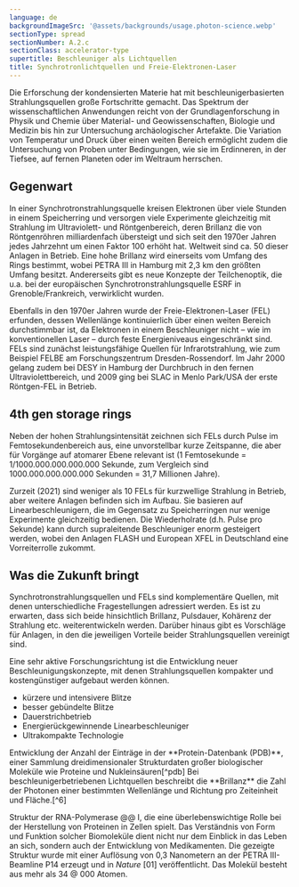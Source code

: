 ```yaml
---
language: de
backgroundImageSrc: '@assets/backgrounds/usage.photon-science.webp'
sectionType: spread
sectionNumber: A.2.c
sectionClass: accelerator-type
supertitle: Beschleuniger als Lichtquellen
title: Synchrotronlichtquellen und Freie-Elektronen-Laser
---
```


<div class="spread--left spread-area--intro">

Die Erforschung der kondensierten Materie hat mit beschleunigerbasierten Strahlungsquellen große Fortschritte gemacht. Das Spektrum der wissenschaftlichen Anwendungen reicht von der Grundlagenforschung in Physik und Chemie über Material- und Geowissenschaften, Biologie und Medizin bis hin zur Untersuchung archäologischer Artefakte. Die Variation von Temperatur und Druck über einen weiten Bereich ermöglicht zudem die Untersuchung von Proben unter Bedingungen, wie sie im Erdinneren, in der Tiefsee, auf fernen Planeten oder im Weltraum herrschen.

</div>

<div class="spread--left spread-area--c-3_3">

## Gegenwart

In einer Synchrotronstrahlungsquelle kreisen Elektronen über viele Stunden in einem Speicherring und versorgen viele Experimente gleichzeitig mit Strahlung im Ultraviolett- und Röntgenbereich, deren Brillanz die von Röntgenröhren milliardenfach übersteigt und sich seit den 1970er Jahren jedes Jahrzehnt um einen Faktor 100 erhöht hat. Weltweit sind ca. 50 dieser Anlagen in Betrieb. Eine hohe Brillanz wird einerseits vom Umfang des Rings bestimmt, wobei PETRA III in Hamburg mit 2,3 km den größten Umfang besitzt. Andererseits gibt es neue Konzepte der Teilchenoptik, die u.a. bei der europäischen Synchrotronstrahlungsquelle ESRF in Grenoble/Frankreich, verwirklicht wurden.

Ebenfalls in den 1970er Jahren wurde der Freie-Elektronen-Laser (FEL) erfunden, dessen Wellenlänge kontinuierlich über einen weiten Bereich durchstimmbar ist, da Elektronen in einem Beschleuniger nicht – wie im konventionellen Laser – durch feste Energieniveaus eingeschränkt sind. FELs sind zunächst leistungsfähige Quellen für Infrarotstrahlung, wie zum Beispiel FELBE am Forschungszentrum Dresden-Rossendorf. Im Jahr 2000 gelang zudem bei DESY in Hamburg der Durchbruch in den fernen Ultraviolettbereich, und 2009 ging bei SLAC in Menlo Park/USA der erste Röntgen-FEL in Betrieb.

## 4th gen storage rings

</div>

<div class="spread--right spread-area--c-1_3">

Neben der hohen Strahlungsintensität zeichnen sich FELs durch Pulse im Femtosekundenbereich aus, eine unvorstellbar kurze Zeitspanne, die aber für Vorgänge auf atomarer Ebene relevant ist (1 Femtosekunde = 1/1000.000.000.000.000 Sekunde, zum Vergleich sind 1000.000.000.000.000 Sekunden = 31,7 Millionen Jahre).

Zurzeit (2021) sind weniger als 10 FELs für kurzwellige Strahlung in Betrieb, aber weitere Anlagen befinden sich im Aufbau. Sie basieren auf Linearbeschleunigern, die im Gegensatz zu Speicherringen nur wenige Experimente gleichzeitig bedienen. Die Wiederholrate (d.h. Pulse pro Sekunde) kann durch supraleitende Beschleuniger enorm gesteigert werden, wobei den Anlagen FLASH und European XFEL in Deutschland eine Vorreiterrolle zukommt.

</div>

<div class="spread--right spread-area--c-2_3">

## Was die Zukunft bringt

Synchrotronstrahlungsquellen und FELs sind komplementäre Quellen, mit denen unterschiedliche Fragestellungen adressiert werden. Es ist zu erwarten, dass sich beide hinsichtlich Brillanz, Pulsdauer, Kohärenz der Strahlung etc. weiterentwickeln werden.
Darüber hinaus gibt es Vorschläge für Anlagen, in den die jeweiligen Vorteile beider Strahlungsquellen vereinigt sind.

Eine sehr aktive Forschungsrichtung ist die Entwicklung neuer Beschleunigungskonzepte, mit denen Strahlungsquellen kompakter und kostengünstiger aufgebaut werden können.

- kürzere und intensivere Blitze
- besser gebündelte Blitze
- Dauerstrichbetrieb
- Energierückgewinnende Linearbeschleuniger
- Ultrakompakte Technologie

</div>

<div class="spread--right spread-area--aside">

<ProgressChart dimension="pdbEntries">
  Entwicklung der Anzahl der Einträge in der **Protein-Datenbank (PDB)**, einer
  Sammlung dreidimensionaler Strukturdaten großer biologischer Moleküle wie
  Proteine und Nukleinsäuren[^pdb]
</ProgressChart>

<ProgressChart dimension="progress__peak_brilliance">
  Bei beschleunigerbetriebenen Lichtquellen beschreibt die **Brillanz** die Zahl
  der Photonen einer bestimmten Wellenlänge und Richtung pro Zeiteinheit und
  Fläche.[^6]
</ProgressChart>

Struktur der RNA-Polymerase @@ I, die eine überlebenswichtige Rolle bei der Herstellung von Proteinen in Zellen spielt. Das Verständnis von Form und Funktion solcher Biomoleküle dient nicht nur dem Einblick in das Leben an sich, sondern auch der Entwicklung von Medikamenten. Die gezeigte Struktur wurde mit einer Auflösung von 0,3 Nanometern an der PETRA III-Beamline P14 erzeugt und in _Nature_ [01] veröffentlicht. Das Molekül besteht aus mehr als 34 @ 000 Atomen.

</div>

[^1]:
    <BibRef citeKey="fernandez-tornero_moreno-morcillo_etal__2013__crystal" />

[^2]:
    <BibRef citeKey="biasci_bouteille_etal__2014__lowemittance" />

[^3]:
    <BibRef citeKey="jankowiak_knobloch_etal__2015__technical" />

[^4]:
    <BibRef citeKey="rohlsberger_schroer_etal__2019__light" />

[^5]:
    <BibRef citeKey="beye__2020__flash2020" />

[^6]:
    <BibRef citeKey="altarelli__2006__xfel" />

[^pdb]:
    <BibRef citeKey="altarelli__2006__xfel" />
